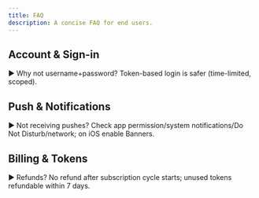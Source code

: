 ```yaml
---
title: FAQ
description: A concise FAQ for end users.
---
```


## Account & Sign-in
▶ Why not username+password?
Token-based login is safer (time-limited, scoped).

## Push & Notifications
▶ Not receiving pushes?
Check app permission/system notifications/Do Not Disturb/network; on iOS enable Banners.

## Billing & Tokens
▶ Refunds?
No refund after subscription cycle starts; unused tokens refundable within 7 days.

